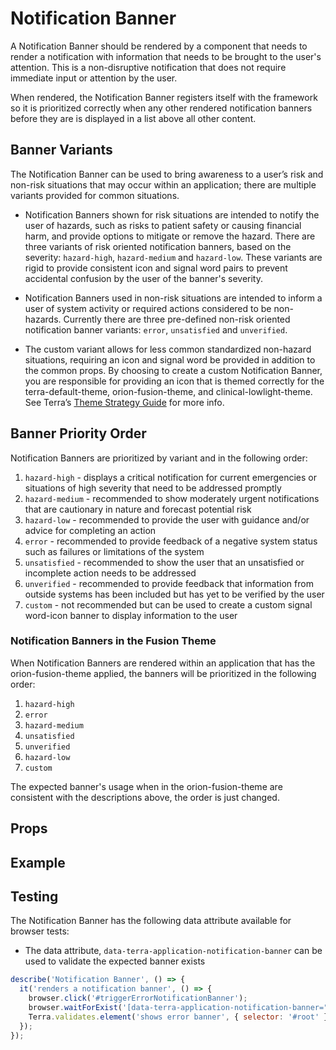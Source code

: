
# Notification Banner

A Notification Banner should be rendered by a component that needs to render a notification with information that needs to be brought to the user's attention. This is a non-disruptive notification that does not require immediate input or attention by the user.

When rendered, the Notification Banner registers itself with the framework so it is prioritized correctly when any other rendered notification banners before they are is displayed in a list above all other content.

## Banner Variants

The Notification Banner can be used to bring awareness to a user’s risk and non-risk situations that may occur within an application; there are multiple variants provided for common situations. 

- Notification Banners shown for risk situations are intended to notify the user of hazards, such as risks to patient safety or causing financial harm, and provide options to mitigate or remove the hazard. There are three variants of risk oriented notification banners, based on the severity: `hazard-high`, `hazard-medium` and `hazard-low`. These variants are rigid to provide consistent icon and signal word pairs to prevent accidental confusion by the user of the banner's severity.

- Notification Banners used in non-risk situations are intended to inform a user of system activity or required actions considered to be non-hazards. Currently there are three pre-defined non-risk oriented notification banner variants: `error`, `unsatisfied` and `unverified`.

- The custom variant allows for less common standardized non-hazard situations, requiring an icon and signal word be provided in addition to the common props. By choosing to create a custom Notification Banner, you are responsible for providing an icon that is themed correctly for the terra-default-theme, orion-fusion-theme, and clinical-lowlight-theme. See Terra’s [Theme Strategy Guide](/guides/terra-application/theme-strategy) for more info.

## Banner Priority Order

Notification Banners are prioritized by variant and in the following order:

1. `hazard-high` - displays a critical notification for current emergencies or situations of high severity that need to be addressed promptly
2. `hazard-medium` - recommended to show moderately urgent notifications that are cautionary in nature and forecast potential risk
3. `hazard-low` - recommended to provide the user with guidance and/or advice for completing an action
4. `error` - recommended to provide feedback of a negative system status such as failures or limitations of the system
5. `unsatisfied` - recommended to show the user that an unsatisfied or incomplete action needs to be addressed
6. `unverified` - recommended to provide feedback that information from outside systems has been included but has yet to be verified by the user
7. `custom` - not recommended but can be used to create a custom signal word-icon banner to display information to the user

### Notification Banners in the Fusion Theme

When Notification Banners are rendered within an application that has the orion-fusion-theme applied, the banners will be prioritized in the following order:

1. `hazard-high`
2. `error`
3. `hazard-medium`
4. `unsatisfied`
5. `unverified`
6. `hazard-low`
7. `custom`

The expected banner's usage when in the orion-fusion-theme are consistent with the descriptions above, the order is just changed.

## Props

<PropsTable />

## Example

<NotificationBannerExample />

## Testing

The Notification Banner has the following data attribute available for browser tests:
- The data attribute, `data-terra-application-notification-banner` can be used to validate the expected banner exists

```js
describe('Notification Banner', () => {
  it('renders a notification banner', () => {
    browser.click('#triggerErrorNotificationBanner');
    browser.waitForExist('[data-terra-application-notification-banner="error]');
    Terra.validates.element('shows error banner', { selector: '#root' });
  });
});
```

